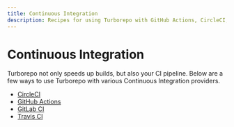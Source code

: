 ```yaml
---
title: Continuous Integration
description: Recipes for using Turborepo with GitHub Actions, CircleCI, and other continuous integration providers.
---
```


# Continuous Integration

Turborepo not only speeds up builds, but also your CI pipeline. Below are a few ways to use Turborepo with various Continuous Integration providers.

- [CircleCI](/repo/docs/ci/circleci)
- [GitHub Actions](/repo/docs/ci/github-actions)
- [GitLab CI](/repo/docs/ci/gitlabci)
- [Travis CI](/repo/docs/ci/travisci)
